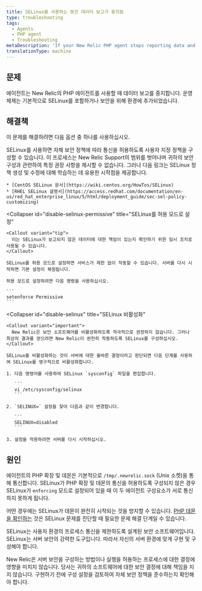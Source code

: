 ```yaml
---
title: SELinux를 사용하는 동안 데이터 보고가 중지됨
type: troubleshooting
tags:
  - Agents
  - PHP agent
  - Troubleshooting
metaDescription: 'If your New Relic PHP agent stops reporting data and you are using SELinux, consider these troubleshooting options.'
translationType: machine
---
```


## 문제

에이전트는 New Relic의 PHP 에이전트를 사용할 때 데이터 보고를 중지합니다. 운영 체제는 기본적으로 SELinux를 포함하거나 보안을 위해 환경에 추가되었습니다.

## 해결책

이 문제를 해결하려면 다음 옵션 중 하나를 사용하십시오.

<CollapserGroup>
  <Collapser
    id="config-selinux-allow"
    title="New Relic이 통신할 수 있도록 SELinux 구성"
  >
    SELinux를 사용하면 자체 보안 정책에 따라 통신을 허용하도록 사용자 지정 정책을 구성할 수 있습니다. 이 프로세스는 New Relic Support의 범위를 벗어나며 귀하의 보안 구성과 관련하여 특정 권장 사항을 제시할 수 없습니다. 그러나 다음 링크는 SELinux 정책 생성 및 수정에 대해 학습하는 데 유용한 시작점을 제공합니다.

    * [CentOS SELinux 문서](https://wiki.centos.org/HowTos/SELinux)
    * [RHEL SELinux 설명서](https://access.redhat.com/documentation/en-us/red_hat_enterprise_linux/5/html/deployment_guide/sec-sel-policy-customizing)
  </Collapser>

  <Collapser
    id="disable-selinux-permissive"
    title="SELinux를 허용 모드로 설정"
  >
    <Callout variant="tip">
      이는 SELinux가 보고되지 않은 데이터에 대한 책임이 있는지 확인하기 위한 임시 조치로 사용될 수 있습니다.
    </Callout>

    SELinux를 허용 모드로 설정하면 서비스가 제한 없이 작동할 수 있습니다. 서버를 다시 시작하면 기본 설정이 복원됩니다.

    허용 모드로 설정하려면 다음 명령을 사용하십시오.

    ```
    setenforce Permissive
    ```
  </Collapser>

  <Collapser
    id="disable-selinux"
    title="SELinux 비활성화"
  >
    <Callout variant="important">
      New Relic은 보안 소프트웨어를 비활성화하도록 적극적으로 권장하지 않습니다. 그러나 최상의 결과를 얻으려면 New Relic이 완전히 작동하도록 SELinux를 구성하십시오.
    </Callout>

    SELinux를 비활성화하는 것이 서버에 대한 올바른 결정이라고 판단되면 다음 단계를 사용하여 SELinux를 영구적으로 비활성화합니다.

    1. 다음 명령어를 사용하여 SELinux `sysconfig` 파일을 편집합니다.

       ```
       vi /etc/sysconfig/selinux
       ```

    2. `SELINUX=` 설정을 찾아 다음과 같이 변경합니다.

       ```
       SELINUX=disabled
       ```

    3. 설정을 적용하려면 서버를 다시 시작하십시오.
  </Collapser>
</CollapserGroup>

## 원인

에이전트의 PHP 확장 및 데몬은 기본적으로 `/tmp/.newrelic.sock` (Unix 소켓)을 통해 통신합니다. SELinux가 PHP 확장 및 데몬의 통신을 허용하도록 구성되지 않은 경우 SELinux가 `enforcing` 모드로 설정되어 있을 때 이 두 에이전트 구성요소가 서로 통신하지 못하게 됩니다.

어떤 경우에는 SELinux가 데몬이 완전히 시작되는 것을 방지할 수 있습니다. [PHP 데몬을 확인하는](/docs/agents/php-agent/troubleshooting/verifying-php-daemon) 것은 SELinux 문제를 진단할 때 필요한 문제 해결 단계일 수 있습니다.

SELinux는 사용자 환경의 프로세스 통신을 제한하도록 설계된 보안 소프트웨어입니다. SELinux는 서버 보안의 강력한 도구입니다. 따라서 자신의 서버 환경에 맞게 구현 및 구성해야 합니다.

New Relic은 서버 보안을 구성하는 방법이나 실행을 허용하는 프로세스에 대한 결정에 영향을 미치지 않습니다. 당사는 귀하의 소프트웨어에 대한 보안 결정에 대해 책임을 지지 않습니다. 구현하기 전에 구성 설정을 검토하여 자체 보안 정책을 준수하는지 확인해야 합니다.